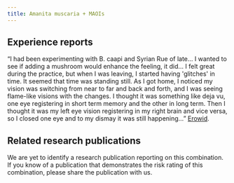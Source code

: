 ---
title: Amanita muscaria + MAOIs
---
## Experience reports

“I had been experimenting with B. caapi and Syrian Rue of late… I wanted to see if adding a mushroom would enhance the feeling, it did… I felt great during the practice, but when I was leaving, I started having 'glitches' in time. It seemed that time was standing still. As I got home, I noticed my vision was switching from near to far and back and forth, and I was seeing flame-like visions with the changes. I thought it was something like deja vu, one eye registering in short term memory and the other in long term. Then I thought it was my left eye vision registering in my right brain and vice versa, so I closed one eye and to my dismay it was still happening…” [Erowid](https://erowid.org/experiences/exp.php?ID=41049).

## Related research publications

We are yet to identify a research publication reporting on this combination. If you know of a publication that demonstrates the risk rating of this combination, please share the publication with us.



